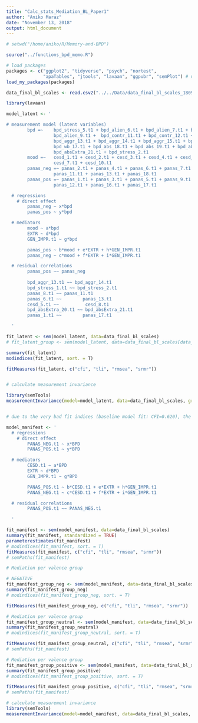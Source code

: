 ```yaml
---
title: "Calc_stats_Mediation_BL_Paper1"
author: "Aniko Maraz"
date: "November 13, 2018"
output: html_document
---
```


```r
# setwd("/home/aniko/R/Memory-and-BPD")

source("../functions_bpd_memo.R")

# load packages
packages <- c("ggplot2", "tidyverse", "psych", "nortest", 
              "apaTables", "jtools", "lavaan", "ggpubr", "semPlot") # note: semPlot (and dependencies) need a lot of memory to be installed!
load_my_packages(packages)

```

```r
data_final_bl_scales <- read.csv2("../../Data/data_final_bl_scales_180913.csv")

```



```r
library(lavaan)

model_latent <- '

# measurement model (latent variables)   
        bpd =~    bpd_stress_5.t1 + bpd_alien_6.t1 + bpd_alien_7.t1 + bpd_alien_8.t1 + 
                  bpd_alien_9.t1 +  bpd_contr_11.t1 + bpd_contr_12.t1 + 
                  bpd_aggr_13.t1 + bpd_aggr_14.t1 + bpd_aggr_15.t1 + bpd_wb_16.t1 + 
                  bpd_wb_17.t1 + bpd_abs_18.t1 + bpd_abs_19.t1 + bpd_absExtra_20.t1 +
                  bpd_absExtra_21.t1 + bpd_stress_2.t1
        mood =~   cesd_1.t1 + cesd_2.t1 + cesd_3.t1 + cesd_4.t1 + cesd_5.t1 + cesd_6.t1 + 
                  cesd_7.t1 + cesd_10.t1
        panas_neg =~ panas_2.t1 + panas_4.t1 + panas_6.t1 + panas_7.t1 + panas_8.t1 + 
                  panas_11.t1 + panas_13.t1 + panas_18.t1
        panas_pos =~ panas_1.t1 + panas_3.t1 + panas_5.t1 + panas_9.t1 + panas_10.t1 + 
                  panas_12.t1 + panas_16.t1 + panas_17.t1

  # regressions  
    # direct effect
        panas_neg ~ x*bpd
        panas_pos ~ y*bpd

  # mediators
        mood ~ a*bpd
        EXTR ~ d*bpd        
        GEN_IMPR.t1 ~ g*bpd

        panas_pos ~ b*mood + e*EXTR + h*GEN_IMPR.t1
        panas_neg ~ c*mood + f*EXTR + i*GEN_IMPR.t1

  # residual correlations
        panas_pos ~~ panas_neg
        
        bpd_aggr_13.t1 ~~ bpd_aggr_14.t1
        bpd_stress_1.t1 ~~ bpd_stress_2.t1
        panas_8.t1 ~~ panas_11.t1
        panas_6.t1 ~~        panas_13.t1
        cesd_5.t1 ~~          cesd_8.t1
        bpd_absExtra_20.t1 ~~ bpd_absExtra_21.t1
        panas_1.t1 ~~        panas_17.t1

  '

fit_latent <- sem(model_latent, data=data_final_bl_scales)
# fit_latent_group <- sem(model_latent, data=data_final_bl_scales[data_final_bl_scales$Group_affect == "negative", ])

summary(fit_latent)
modindices(fit_latent, sort. = T)

fitMeasures(fit_latent, c("cfi", "tli", "rmsea", "srmr"))


# calculate measurement invariance

library(semTools)
measurementInvariance(model=model_latent, data=data_final_bl_scales, group="Group_affect")


# due to the very bad fit indices (baseline model fit: CFI=0.620), the manifest model was chosen (see below)

```


```r

model_manifest <- '
  # regressions  
    # direct effect
        PANAS_NEG.t1 ~ x*BPD
        PANAS_POS.t1 ~ y*BPD

  # mediators
        CESD.t1 ~ a*BPD
        EXTR ~ d*BPD        
        GEN_IMPR.t1 ~ g*BPD

        PANAS_POS.t1 ~ b*CESD.t1 + e*EXTR + h*GEN_IMPR.t1
        PANAS_NEG.t1 ~ c*CESD.t1 + f*EXTR + i*GEN_IMPR.t1

  # residual correlations
        PANAS_POS.t1 ~~ PANAS_NEG.t1

  '

fit_manifest <- sem(model_manifest, data=data_final_bl_scales)
summary(fit_manifest, standardized = TRUE)
parameterestimates(fit_manifest)
# modindices(fit_manifest, sort. = T)
fitMeasures(fit_manifest, c("cfi", "tli", "rmsea", "srmr"))
# semPaths(fit_manifest)

```

```r
# Mediation per valence group

# NEGATIVE
fit_manifest_group_neg <- sem(model_manifest, data=data_final_bl_scales[data_final_bl_scales$Group_affect == "negative", ])
summary(fit_manifest_group_neg)
# modindices(fit_manifest_group_neg, sort. = T)

fitMeasures(fit_manifest_group_neg, c("cfi", "tli", "rmsea", "srmr"))

```

```r
# Mediation per valence group
fit_manifest_group_neutral <- sem(model_manifest, data=data_final_bl_scales[data_final_bl_scales$Group_affect == "neutral", ])
summary(fit_manifest_group_neutral)
# modindices(fit_manifest_group_neutral, sort. = T)

fitMeasures(fit_manifest_group_neutral, c("cfi", "tli", "rmsea", "srmr"))
# semPaths(fit_manifest)
```

```r
# Mediation per valence group
fit_manifest_group_positive <- sem(model_manifest, data=data_final_bl_scales[data_final_bl_scales$Group_affect == "positive", ])
summary(fit_manifest_group_positive)
# modindices(fit_manifest_group_positive, sort. = T)

fitMeasures(fit_manifest_group_positive, c("cfi", "tli", "rmsea", "srmr"))
# semPaths(fit_manifest)
```



```r

# calculate measurement invariance
library(semTools)
measurementInvariance(model=model_manifest, data=data_final_bl_scales, group="Group_affect")

```


